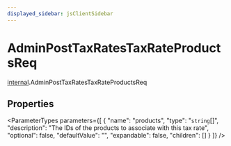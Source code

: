 ```yaml
---
displayed_sidebar: jsClientSidebar
---
```



# AdminPostTaxRatesTaxRateProductsReq

[internal](../../modules/internal.mdx).AdminPostTaxRatesTaxRateProductsReq

## Properties

<ParameterTypes parameters={[
  {
    "name": "products",
    "type": "`string`[]",
    "description": "The IDs of the products to associate with this tax rate",
    "optional": false,
    "defaultValue": "",
    "expandable": false,
    "children": []
  }
]} />
